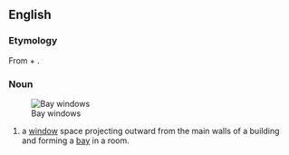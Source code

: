 ==English==

===Etymology===
From {{term|bay}} + {{term|window}}.

===Noun===
{{en-noun}}
{{wikipedia}}
[[Image:Bay Windows.JPG|thumb|right|Bay windows]]

# {{architecture}} a [[window]] space projecting outward from the main walls of a building and forming a [[bay]] in a room.